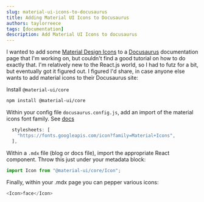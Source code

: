 ```yaml
---
slug: material-ui-icons-to-docusaurus
title: Adding Material UI Icons to Docusaurus
authors: taylorreece
tags: [documentation]
description: Add Material UI Icons to docusaurus
---
```


I wanted to add some [Material Design Icons](https://material.io/resources/icons/?style=baseline) to a [Docusaurus](https://docusaurus.io/) documentation page that I'm working on, but couldn't find a good tutorial on how to do exactly that. I'm relatively new to the React.js world, so I had to futz for a bit, but eventually got it figured out. <!-- truncate -->I figured I'd share, in case anyone else wants to add material icons to their Docusaurus site:

Install `@material-ui/core`

```bash
npm install @material-ui/core
```

Within your config file `docusaurus.config.js`, add an import of the material icons font family. See [docs](https://v2.docusaurus.io/docs/docusaurus.config.js#stylesheets)

```js
  stylesheets: [
    "https://fonts.googleapis.com/icon?family=Material+Icons",
  ],
```

Within a `.mdx` file (blog or docs file), import the appropriate React component. Throw this just under your metadata block:

```javascript
import Icon from "@material-ui/core/Icon";
```

Finally, within your .mdx page you can pepper various icons:

```javascript
<Icon>face</Icon>
```
